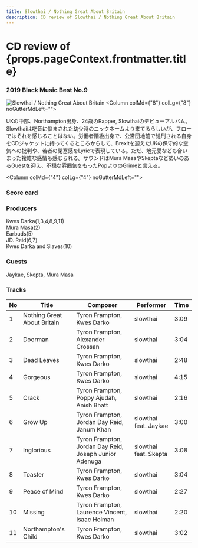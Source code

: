 ```yaml
---
title: Slowthai / Nothing Great About Britain
description: CD review of Slowthai / Nothing Great About Britain
---
```



<h1>CD review of <br/>{props.pageContext.frontmatter.title}</h1>
<h3><Link to="/best50/2019/">2019 Black Music Best No.9</Link></h3>

<Row  className="image-card-group">
	<Column colMd={"4"} colLg={"4"} noGutterMdLeft="">
       <ImageCard>

![Slowthai / Nothing Great About Britain](../../images/cd/slowthai1L.jpg) 
</ImageCard>
	</Column>
	<Column colMd={"8"} colLg={"8"} noGutterMdLeft="">
	<p>
	UKの中部、Northampton出身、24歳のRapper, Slowthaiのデビューアルバム。Slowthaiは吃音に悩まされた幼少時のニックネームより来てるらしいが、フローではそれを感じることはない。労働者階級出身で、公営団地前で処刑される自身をCDジャケットに持ってくるところからして、Brexitを迎えたUKの保守的な空気への批判や、若者の閉塞感をLyricで表現している。ただ、地元愛なども合いまった複雑な感情も感じられる。サウンドはMura MasaやSkeptaなど勢いのあるGuestを迎え、不穏な雰囲気をもったPopよりのGrimeと言える。
	</p>
	</Column>
</Row>
<Row >
	<Column colMd={"4"} colLg={"4"} noGutterMdLeft="">
<div>
    <h3>Score card</h3>
	<SliderJS1 value="1" />
    <SliderJS2 value="1" />
	<SliderJS3 value="2" />
    <SliderJS4 value="8" />
</div>
</Column>
<Column colMd={"8"} colLg={"8"} noGutterMdLeft="">
<div>
<h3>Producers</h3>
<p>Kwes Darka(1,3,4,8,9,11)<br/>
Mura Masa(2)<br/>
Earbuds(5)<br/>
JD. Reid(6,7)<br/>
Kwes Darka and Slaves(10)
</p>
<h3>Guests</h3>
<p>Jaykae, Skepta, Mura Masa
</p>
</div>
</Column>
</Row>

<h3>Tracks</h3>

|No | Title                    	  | Composer      		                                   | Performer	           | Time |
|-	| --------------------------- |	------------------------------------------------------ | --------------------- | ---- |
|1	| Nothing Great About Britain |	Tyron Frampton, Kwes Darko	                           | slowthai	           | 3:09 |
|2	| Doorman                     |	Tyron Frampton, Alexander Crossan	                   | slowthai	           | 3:04 |
|3	| Dead Leaves	              |	Tyron Frampton, Kwes Darko	                           | slowthai	           | 2:48 |
|4	| Gorgeous	                  |	Tyron Frampton, Kwes Darko	                           | slowthai	           | 4:15 |
|5	| Crack	                      |	Tyron Frampton, Poppy Ajudah, Anish Bhatt	           | slowthai              | 2:16 |
|6	| Grow Up	                  |	Tyron Frampton, Jordan Day Reid, Janum Khan	           | slowthai feat. Jaykae | 3:00 |
|7	| Inglorious	              |	Tyron Frampton, Jordan Day Reid, Joseph Junior Adenuga | slowthai feat. Skepta | 3:08 |
|8	| Toaster	                  |	Tyron Frampton, Kwes Darko	                           | slowthai	           | 3:04 |
|9	| Peace of Mind	              |	Tyron Frampton, Kwes Darko	                           | slowthai	           | 2:27 |
|10	| Missing	                  |	Tyron Frampton, Laurence Vincent, Isaac Holman	       | slowthai	           | 2:20 |
|11	| Northampton's Child	      | Tyron Frampton, Kwes Darko	                           | slowthai	           | 3:02 |
